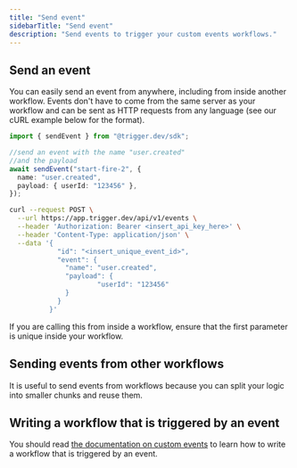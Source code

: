 ```yaml
---
title: "Send event"
sidebarTitle: "Send event"
description: "Send events to trigger your custom events workflows."
---
```


## Send an event

You can easily send an event from anywhere, including from inside another workflow. Events don't have to come from the same server as your workflow and can be sent as HTTP requests from any language (see our cURL example below for the format).

<Tabs>
  <Tab title="Our Node.js SDK">

```ts
import { sendEvent } from "@trigger.dev/sdk";

//send an event with the name "user.created"
//and the payload
await sendEvent("start-fire-2", {
  name: "user.created",
  payload: { userId: "123456" },
});
```

  </Tab>
  <Tab title="cURL">

```bash
curl --request POST \
  --url https://app.trigger.dev/api/v1/events \
  --header 'Authorization: Bearer <insert_api_key_here>' \
  --header 'Content-Type: application/json' \
  --data '{
            "id": "<insert_unique_event_id>",
            "event": {
              "name": "user.created",
              "payload": {
                      "userId": "123456"
              }
            }
          }'
```

  </Tab>
</Tabs>

If you are calling this from inside a workflow, ensure that the first parameter is unique inside your workflow.

## Sending events from other workflows

It is useful to send events from workflows because you can split your logic into smaller chunks and reuse them.

## Writing a workflow that is triggered by an event

You should read [the documentation on custom events](/triggers/custom-events) to learn how to write a workflow that is triggered by an event.

```

```

